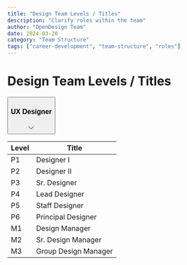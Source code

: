 ```yaml
---
title: "Design Team Levels / Titles"
description: "Clarify roles within the team"
author: "OpenDesign Team"
date: 2024-03-20
category: "Team Structure"
tags: ["career-development", "team-structure", "roles"]
---
```


<style>
{`
  .role-accordion {
    margin-bottom: 1rem;
  }

  .role-trigger {
    width: 100%;
    padding: 1rem;
    background: #ffffff;
    border: 1px solid #e5e7eb;
    border-radius: 8px;
    display: flex;
    align-items: center;
    justify-content: space-between;
    cursor: pointer;
    transition: all 0.2s ease;
  }

  .role-trigger:hover {
    background: #f8f9fa;
  }

  .role-trigger h3 {
    margin: 0;
    font-size: 1.1rem;
    font-weight: 600;
    color: #1a1f36;
  }

  .role-content {
    display: none;
    padding: 1rem;
    border: 1px solid #e5e7eb;
    border-top: none;
    border-radius: 0 0 8px 8px;
    background: #ffffff;
  }

  .role-content.open {
    display: block;
  }

  .levels-table {
    width: 100%;
    border-collapse: collapse;
    margin: 0.5rem 0;
    font-size: 0.9rem;
  }

  .levels-table th {
    background: #f8f9fa;
    padding: 12px;
    text-align: left;
    font-weight: 600;
    color: #1a1f36;
    border-bottom: 2px solid #e5e7eb;
  }

  .levels-table td {
    padding: 12px;
    border-bottom: 1px solid #e5e7eb;
    color: #425466;
  }

  .levels-table tr:hover {
    background: #f8f9fa;
  }

  .chevron {
    transition: transform 0.2s ease;
  }

  .open .chevron {
    transform: rotate(180deg);
  }
`}
</style>

<script>
{`
  document.addEventListener('DOMContentLoaded', () => {
    const triggers = document.querySelectorAll('.role-trigger');
    
    triggers.forEach(trigger => {
      trigger.addEventListener('click', () => {
        const content = trigger.nextElementSibling;
        const isOpen = content.classList.contains('open');
        
        // Close all dropdowns
        document.querySelectorAll('.role-content').forEach(content => {
          content.classList.remove('open');
        });
        document.querySelectorAll('.role-trigger').forEach(trigger => {
          trigger.classList.remove('open');
        });
        
        // Toggle clicked dropdown
        if (!isOpen) {
          content.classList.add('open');
          trigger.classList.add('open');
        }
      });
    });
  });
`}
</script>

# Design Team Levels / Titles

<div className="role-accordion">
  <button className="role-trigger">
    <h3>UX Designer</h3>
    <svg className="chevron" width="24" height="24" viewBox="0 0 24 24" fill="none" xmlns="http://www.w3.org/2000/svg">
      <path d="M6 9L12 15L18 9" stroke="currentColor" strokeWidth="2" strokeLinecap="round" strokeLinejoin="round"/>
    </svg>
  </button>
  <div className="role-content">
    <table className="levels-table">
      <thead>
        <tr>
          <th>Level</th>
          <th>Title</th>
        </tr>
      </thead>
      <tbody>
        <tr><td>P1</td><td>Designer I</td></tr>
        <tr><td>P2</td><td>Designer II</td></tr>
        <tr><td>P3</td><td>Sr. Designer</td></tr>
        <tr><td>P4</td><td>Lead Designer</td></tr>
        <tr><td>P5</td><td>Staff Designer</td></tr>
        <tr><td>P6</td><td>Principal Designer</td></tr>
        <tr><td>M1</td><td>Design Manager</td></tr>
        <tr><td>M2</td><td>Sr. Design Manager</td></tr>
        <tr><td>M3</td><td>Group Design Manager</td></tr>
      </tbody>
    </table>
  </div>
</div>
